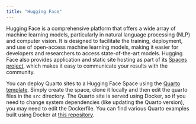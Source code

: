 ```yaml
---
title: "Hugging Face"
---
```


Hugging Face is a comprehensive platform that offers a wide array of machine learning models, particularly in natural language processing (NLP) and computer vision. 
It is designed to facilitate the training, deployment, and use of open-access machine learning models, making it easier for developers and researchers to access state-of-the-art models. 
Hugging Face also provides application and static site hosting as part of its [Spaces project](https://huggingface.co/docs/hub/spaces-overview), which makes it easy to communicate your results with the community. 

You can deploy Quarto sites to a Hugging Face Space using the [Quarto template](https://huggingface.co/new-space?template=posit%2Fquarto-template). 
Simply create the space, clone it locally and then edit the quarto files in the `src` directory. 
The Quarto site is served using Docker, so if you need to change system dependencies (like updating the Quarto version), you may need to edit the Dockerfile.
You can find various Quarto examples built using Docker at [this repository](https://github.com/analythium/quarto-docker-examples).
